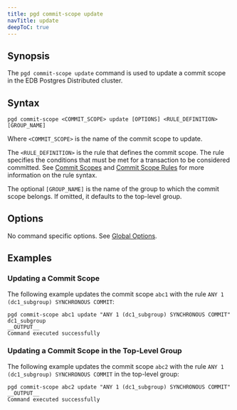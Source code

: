```yaml
---
title: pgd commit-scope update
navTitle: update
deepToC: true
---
```


## Synopsis

The `pgd commit-scope update` command is used to update a commit scope in the EDB Postgres Distributed cluster.

## Syntax

```plaintext
pgd commit-scope <COMMIT_SCOPE> update [OPTIONS] <RULE_DEFINITION>[GROUP_NAME]
```

Where `<COMMIT_SCOPE>` is the name of the commit scope to update.

The `<RULE_DEFINITION>` is the rule that defines the commit scope. The rule specifies the conditions that must be met for a transaction to be considered committed. See [Commit Scopes](/pgd/latest/reference/commit-scopes) and [Commit Scope Rules](/pgd/latest/reference/commit-scopes/commit-scope-rules/) for more information on the rule syntax.

The optional `[GROUP_NAME]` is the name of the group to which the commit scope belongs. If omitted, it defaults to the top-level group.

## Options

No command specific options. See [Global Options](/pgd/latest/reference/cli/command_ref/#global-options).

## Examples

### Updating a Commit Scope

The following example updates the commit scope `abc1` with the rule `ANY 1 (dc1_subgroup) SYNCHRONOUS COMMIT`:

```shell
pgd commit-scope abc1 update "ANY 1 (dc1_subgroup) SYNCHRONOUS COMMIT" dc1_subgroup
__OUTPUT__
Command executed successfully
```

### Updating a Commit Scope in the Top-Level Group

The following example updates the commit scope `abc2` with the rule `ANY 1 (dc1_subgroup) SYNCHRONOUS COMMIT` in the top-level group:

```shell
pgd commit-scope abc2 update "ANY 1 (dc1_subgroup) SYNCHRONOUS COMMIT"
__OUTPUT__
Command executed successfully
```

